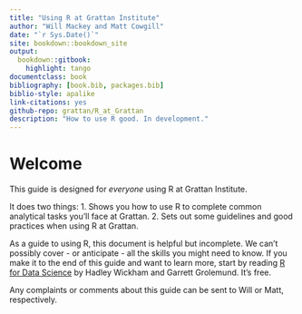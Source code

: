```yaml
--- 
title: "Using R at Grattan Institute"
author: "Will Mackey and Matt Cowgill"
date: "`r Sys.Date()`"
site: bookdown::bookdown_site
output: 
  bookdown::gitbook:
    highlight: tango
documentclass: book
bibliography: [book.bib, packages.bib]
biblio-style: apalike
link-citations: yes
github-repo: grattan/R_at_Grattan
description: "How to use R good. In development."
---
```


# Welcome {-}

This guide is designed for _everyone_ using R at Grattan Institute. 

It does two things:
1. Shows you how to use R to complete common analytical tasks you'll face at Grattan.
2. Sets out some guidelines and good practices when using R at Grattan.

As a guide to using R, this document is helpful but incomplete. We can't possibly cover - or anticipate - all the skills you might need to know. If you make it to the end of this guide and want to learn more, start by reading [R for Data Science](https://r4ds.had.co.nz) by Hadley Wickham and Garrett Grolemund. It's free.

Any complaints or comments about this guide can be sent to Will or Matt, respectively. 
